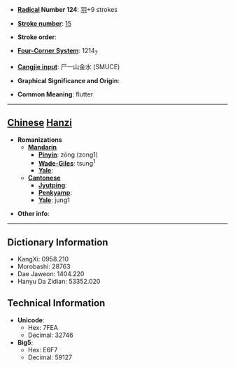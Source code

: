 * '''[[Wiktionary:Chinese radical index| Radical]] Number 124''': [[Wiktionary:Chinese radical index 羽|羽]]+9 strokes

* '''[[Wiktionary:Chinese total strokes index|Stroke number]]''': [[Wiktionary:Chinese total strokes index 15|15]]

* '''Stroke order''': 

* '''[[Wiktionary:Chinese four corner index|Four-Corner System]]''': 1214<sub>7</sub>

* '''[[Wiktionary:Chinese Cangjie index|Cangjie input]]''': 尸一山金水 (SMUCE)

* '''Graphical Significance and Origin''': 

* '''Common Meaning''': flutter

----

== [[Chinese]] [[Hanzi]] ==

* '''Romanizations'''
** '''[[Mandarin]]'''
*** '''[[Pinyin]]''': zōng (zong1)
*** '''[[Wade-Giles]]''': tsung<sup>1</sup>
*** '''[[Yale]]''': 
** '''[[Cantonese]]'''
*** '''[[Jyutping]]''':
*** '''[[Penkyamp]]''': 
*** '''[[Yale]]''': jung1

* '''Other info''': 

----

== Dictionary Information ==

* KangXi: 0958.210
* Morobashi: 28763
* Dae Jaweon: 1404.220
* Hanyu Da Zidian: 53352.020

== Technical Information ==

* '''Unicode''':
** Hex: 7FEA
** Decimal: 32746
* '''Big5''':
** Hex: E6F7
** Decimal: 59127